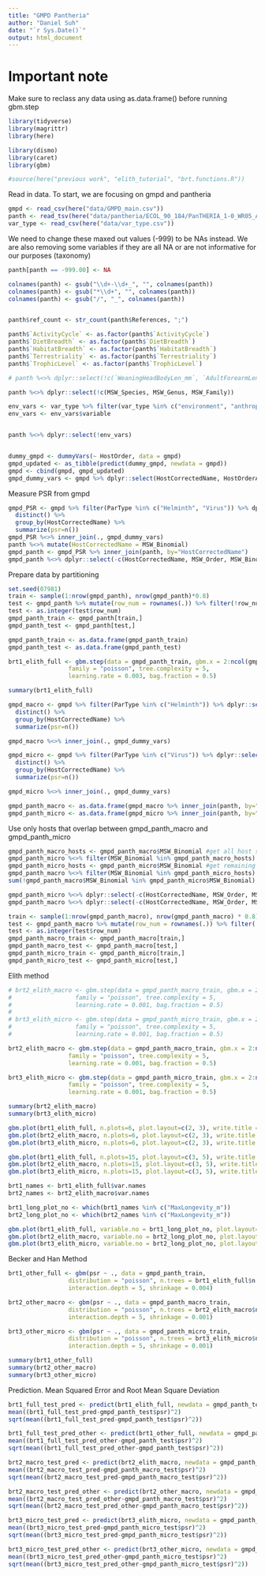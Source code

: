 ```yaml
---
title: "GMPD Pantheria"
author: "Daniel Suh"
date: "`r Sys.Date()`"
output: html_document
---
```


# Important note

Make sure to reclass any data using as.data.frame() before running gbm.step



```r
library(tidyverse)
library(magrittr)
library(here)

library(dismo)
library(caret)
library(gbm)

#source(here("previous work", "elith_tutorial", "brt.functions.R"))
```

Read in data. To start, we are focusing on gmpd and pantheria

```r
gmpd <- read_csv(here("data/GMPD_main.csv"))
panth <- read_tsv(here("data/pantheria/ECOL_90_184/PanTHERIA_1-0_WR05_Aug2008.txt"))
var_type <- read_csv(here("data/var_type.csv"))
```

We need to change these maxed out values (-999) to be NAs instead. We are also removing some variables if they are all NA or are not informative for our purposes (taxonomy)

```r
panth[panth == -999.00] <- NA

colnames(panth) <- gsub("\\d+-\\d+_", "", colnames(panth))
colnames(panth) <- gsub("*\\d+", "", colnames(panth))
colnames(panth) <- gsub("/", "_", colnames(panth))


panth$ref_count <- str_count(panth$References, ";")

panth$`ActivityCycle` <- as.factor(panth$`ActivityCycle`)
panth$`DietBreadth` <- as.factor(panth$`DietBreadth`)
panth$`HabitatBreadth` <- as.factor(panth$`HabitatBreadth`)
panth$`Terrestriality` <- as.factor(panth$`Terrestriality`)
panth$`TrophicLevel` <- as.factor(panth$`TrophicLevel`)

# panth %<>% dplyr::select(!c(`WeaningHeadBodyLen_mm`, `AdultForearmLen_mm`, `AdultBodyMass_g_EXT`, `NeonateBodyMass_g_EXT`, `WeaningBodyMass_g_EXT`, MSW_Species, MSW_Genus, MSW_Family, `WeaningBodyMass_g`)) #too many NAs or just taxon

panth %<>% dplyr::select(!c(MSW_Species, MSW_Genus, MSW_Family))

env_vars <- var_type %>% filter(var_type %in% c("environment", "anthropogenic", "other", "metabolic", "behavior", "morphology"))
env_vars <- env_vars$variable


panth %<>% dplyr::select(!env_vars)
```


```r


```


```r
dummy_gmpd <- dummyVars(~ HostOrder, data = gmpd)
gmpd_updated <- as_tibble(predict(dummy_gmpd, newdata = gmpd))
gmpd <- cbind(gmpd, gmpd_updated)
gmpd_dummy_vars <- gmpd %>% dplyr::select(HostCorrectedName, HostOrderArtiodactyla, HostOrderCarnivora, HostOrderPerissodactyla, HostOrderPrimates) %>% distinct()
```


Measure PSR from gmpd

```r
gmpd_PSR <- gmpd %>% filter(ParType %in% c("Helminth", "Virus")) %>% dplyr::select(HostCorrectedName,ParasiteCorrectedName) %>% 
  distinct() %>% 
  group_by(HostCorrectedName) %>% 
  summarize(psr=n())
gmpd_PSR %<>% inner_join(., gmpd_dummy_vars)
panth %<>% mutate(HostCorrectedName = MSW_Binomial)
gmpd_panth <- gmpd_PSR %>% inner_join(panth, by="HostCorrectedName")
gmpd_panth %<>% dplyr::select(-c(HostCorrectedName, MSW_Order, MSW_Binomial))
```

Prepare data by partitioning

```r
set.seed(07981)
train <- sample(1:nrow(gmpd_panth), nrow(gmpd_panth)*0.8)
test <- gmpd_panth %>% mutate(row_num = rownames(.)) %>% filter(!row_num %in% train) %>% dplyr::select(row_num)
test <- as.integer(test$row_num)
gmpd_panth_train <- gmpd_panth[train,]
gmpd_panth_test <- gmpd_panth[test,]
```

```r
gmpd_panth_train <- as.data.frame(gmpd_panth_train)
gmpd_panth_test <- as.data.frame(gmpd_panth_test)
```


```r

brt1_elith_full <- gbm.step(data = gmpd_panth_train, gbm.x = 2:ncol(gmpd_panth_train), gbm.y= 1,
                 family = "poisson", tree.complexity = 5,
                 learning.rate = 0.003, bag.fraction = 0.5)
```

```r
summary(brt1_elith_full)
```


```r
gmpd_macro <- gmpd %>% filter(ParType %in% c("Helminth")) %>% dplyr::select(HostCorrectedName,ParasiteCorrectedName) %>% 
  distinct() %>% 
  group_by(HostCorrectedName) %>% 
  summarize(psr=n())

gmpd_macro %<>% inner_join(., gmpd_dummy_vars)

gmpd_micro <- gmpd %>% filter(ParType %in% c("Virus")) %>% dplyr::select(HostCorrectedName,ParasiteCorrectedName) %>% 
  distinct() %>% 
  group_by(HostCorrectedName) %>% 
  summarize(psr=n())

gmpd_micro %<>% inner_join(., gmpd_dummy_vars)

gmpd_panth_macro <- as.data.frame(gmpd_macro %>% inner_join(panth, by="HostCorrectedName"))
gmpd_panth_micro <- as.data.frame(gmpd_micro %>% inner_join(panth, by="HostCorrectedName"))


```

Use only hosts that overlap between gmpd_panth_macro and gmpd_panth_micro
```r
gmpd_panth_macro_hosts <- gmpd_panth_macro$MSW_Binomial #get all host species from macro database
gmpd_panth_micro %<>% filter(MSW_Binomial %in% gmpd_panth_macro_hosts) #choose host species from macro that are also in micro
gmpd_panth_micro_hosts <- gmpd_panth_micro$MSW_Binomial #get remaining host species from micro database
gmpd_panth_macro %<>% filter(MSW_Binomial %in% gmpd_panth_micro_hosts) #make sure these are also in macro database
sum(!gmpd_panth_macro$MSW_Binomial %in% gmpd_panth_micro$MSW_Binomial) #check.
```



```r
gmpd_panth_micro %<>% dplyr::select(-c(HostCorrectedName, MSW_Order, MSW_Binomial))
gmpd_panth_macro %<>% dplyr::select(-c(HostCorrectedName, MSW_Order, MSW_Binomial))

train <- sample(1:nrow(gmpd_panth_macro), nrow(gmpd_panth_macro) * 0.8)
test <- gmpd_panth_macro %>% mutate(row_num = rownames(.)) %>% filter(!row_num %in% train) %>% dplyr::select(row_num)
test <- as.integer(test$row_num)
gmpd_panth_macro_train <- gmpd_panth_macro[train,]
gmpd_panth_macro_test <- gmpd_panth_macro[test,]
gmpd_panth_micro_train <- gmpd_panth_micro[train,]
gmpd_panth_micro_test <- gmpd_panth_micro[test,]

```


Elith method
```r
# brt2_elith_macro <- gbm.step(data = gmpd_panth_macro_train, gbm.x = 2:47, gbm.y= 1,
#                  family = "poisson", tree.complexity = 5,
#                  learning.rate = 0.001, bag.fraction = 0.5)
# 
# brt3_elith_micro <- gbm.step(data = gmpd_panth_micro_train, gbm.x = 2:47, gbm.y= 1,
#                  family = "poisson", tree.complexity = 5,
#                  learning.rate = 0.001, bag.fraction = 0.5)

brt2_elith_macro <- gbm.step(data = gmpd_panth_macro_train, gbm.x = 2:ncol(gmpd_panth_train), gbm.y= 1,
                 family = "poisson", tree.complexity = 5,
                 learning.rate = 0.001, bag.fraction = 0.5)

brt3_elith_micro <- gbm.step(data = gmpd_panth_micro_train, gbm.x = 2:ncol(gmpd_panth_train), gbm.y= 1,
                 family = "poisson", tree.complexity = 5,
                 learning.rate = 0.001, bag.fraction = 0.5)

```

```r
summary(brt2_elith_macro)
summary(brt3_elith_micro)
```
```r
gbm.plot(brt1_elith_full, n.plots=6, plot.layout=c(2, 3), write.title = FALSE, common.scale = T, main = "full")
gbm.plot(brt2_elith_macro, n.plots=6, plot.layout=c(2, 3), write.title = FALSE, common.scale = T, main = "macro")
gbm.plot(brt3_elith_micro, n.plots=6, plot.layout=c(2, 3), write.title = FALSE, common.scale = T, main = "micro")
```

```r
gbm.plot(brt1_elith_full, n.plots=15, plot.layout=c(3, 5), write.title = FALSE)
gbm.plot(brt2_elith_macro, n.plots=15, plot.layout=c(3, 5), write.title = FALSE)
gbm.plot(brt3_elith_micro, n.plots=15, plot.layout=c(3, 5), write.title = FALSE)
```


```r
brt1_names <- brt1_elith_full$var.names
brt2_names <- brt2_elith_macro$var.names

brt1_long_plot_no <- which(brt1_names %in% c("MaxLongevity_m"))
brt2_long_plot_no <- which(brt2_names %in% c("MaxLongevity_m"))

gbm.plot(brt1_elith_full, variable.no = brt1_long_plot_no, plot.layout=c(1, 1), write.title = FALSE, main = "full")
gbm.plot(brt2_elith_macro, variable.no = brt2_long_plot_no, plot.layout=c(1, 1), write.title = FALSE, main = "macro")
gbm.plot(brt3_elith_micro, variable.no = brt2_long_plot_no, plot.layout=c(1, 1), write.title = FALSE, main = "micro")
```

Becker and Han Method
```r
brt1_other_full <- gbm(psr ~ ., data = gmpd_panth_train,
                 distribution = "poisson", n.trees = brt1_elith_full$n.trees,
                 interaction.depth = 5, shrinkage = 0.004)

brt2_other_macro <- gbm(psr ~ ., data = gmpd_panth_macro_train,
                 distribution = "poisson", n.trees = brt2_elith_macro$n.trees,
                 interaction.depth = 5, shrinkage = 0.001)

brt3_other_micro <- gbm(psr ~ ., data = gmpd_panth_micro_train,
                 distribution = "poisson", n.trees = brt3_elith_micro$n.trees,
                 interaction.depth = 5, shrinkage = 0.001)
```

```r
summary(brt1_other_full)
summary(brt2_other_macro)
summary(brt3_other_micro)
```





Prediction. Mean Squared Error and Root Mean Square Deviation
```r
brt1_full_test_pred <- predict(brt1_elith_full, newdata = gmpd_panth_test, n.trees = brt1_elith_full$n.trees)
mean((brt1_full_test_pred-gmpd_panth_test$psr)^2)
sqrt(mean((brt1_full_test_pred-gmpd_panth_test$psr)^2))
```

```r
brt1_full_test_pred_other <- predict(brt1_other_full, newdata = gmpd_panth_test, n.trees = brt1_elith_full$n.trees)
mean((brt1_full_test_pred_other-gmpd_panth_test$psr)^2)
sqrt(mean((brt1_full_test_pred_other-gmpd_panth_test$psr)^2))
```

```r
brt2_macro_test_pred <- predict(brt2_elith_macro, newdata = gmpd_panth_macro_test, n.trees = brt2_elith_macro$n.trees)
mean((brt2_macro_test_pred-gmpd_panth_macro_test$psr)^2)
sqrt(mean((brt2_macro_test_pred-gmpd_panth_macro_test$psr)^2))
```

```r
brt2_macro_test_pred_other <- predict(brt2_other_macro, newdata = gmpd_panth_macro_test, n.trees = brt2_other_macro$n.trees)
mean((brt2_macro_test_pred_other-gmpd_panth_macro_test$psr)^2)
sqrt(mean((brt2_macro_test_pred_other-gmpd_panth_macro_test$psr)^2))
```

```r
brt3_micro_test_pred <- predict(brt3_elith_micro, newdata = gmpd_panth_micro_test, n.trees = brt3_elith_micro$n.trees)
mean((brt3_micro_test_pred-gmpd_panth_micro_test$psr)^2)
sqrt(mean((brt3_micro_test_pred-gmpd_panth_micro_test$psr)^2))
```

```r
brt3_micro_test_pred_other <- predict(brt3_other_micro, newdata = gmpd_panth_micro_test, n.trees = brt3_other_micro$n.trees)
mean((brt3_micro_test_pred_other-gmpd_panth_micro_test$psr)^2)
sqrt(mean((brt3_micro_test_pred_other-gmpd_panth_micro_test$psr)^2))
```
